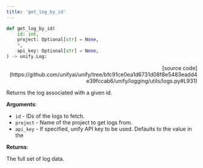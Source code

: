 ```yaml
---
title: 'get_log_by_id'
---
```


```python
def get_log_by_id(
    id: int,
    project: Optional[str] = None,
    *,
    api_key: Optional[str] = None,
) -> unify.Log:
```

<p align="right">[source code](https://github.com/unifyai/unify/tree/bfc91ce0ea1d6731d08f8e5483eadd4e39fccab6/unify/logging/utils/logs.py#L931)</p>

Returns the log associated with a given id.

**Arguments**:

- `id` - IDs of the logs to fetch.
- `project` - Name of the project to get logs from.
- `api_key` - If specified, unify API key to be used. Defaults to the value in the



**Returns**:

The full set of log data.